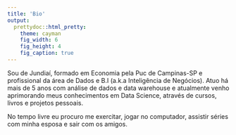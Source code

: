 ```yaml
---
title: 'Bio'
output: 
  prettydoc::html_pretty:
    theme: cayman
    fig_width: 6
    fig_height: 4
    fig_caption: true
---
```


Sou de Jundiaí, formado em Economia pela Puc de Campinas-SP e profissional da área de Dados e B.I (a.k.a Inteligência de Negócios). Atuo há mais de 5 anos com análise de dados e data warehouse e atualmente venho aprimorando meus conhecimentos em Data Science, através de cursos, livros e projetos pessoais.

No tempo livre eu procuro me exercitar, jogar no computador, assistir séries com minha esposa e sair com os amigos.

